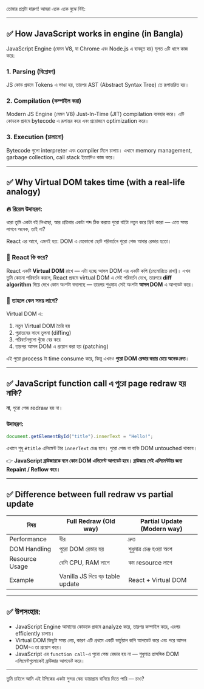 তোমার প্রশ্নটা দারুণ! আমরা একে একে বুঝে নিই:

---

## ✅ **How JavaScript works in engine (in Bangla)**

JavaScript Engine (যেমন V8, যা Chrome এবং Node.js এ ব্যবহৃত হয়) মূলত ৩টি ধাপে কাজ করে:

### 1. **Parsing (বিশ্লেষণ)**

JS কোড প্রথমে Tokens এ ভাঙা হয়, তারপর AST (Abstract Syntax Tree) তে রূপান্তরিত হয়।

### 2. **Compilation (কম্পাইল করা)**

Modern JS Engine (যেমন V8) Just-In-Time (JIT) compilation ব্যবহার করে। এটি কোডকে প্রথমে bytecode এ রূপান্তর করে এবং প্রয়োজনে optimization করে।

### 3. **Execution (চালানো)**

Bytecode গুলো interpreter এবং compiler মিলে চালায়। এখানে memory management, garbage collection, call stack ইত্যাদিও কাজ করে।

---

## ✅ **Why Virtual DOM takes time** (with a real-life analogy)

### 🔥 রিয়েল উদাহরণ:

ধরো তুমি একটা বই লিখছো, আর প্রতিবার একটা শব্দ ঠিক করতে পুরো বইটা নতুন করে প্রিন্ট করো — এতে সময় লাগবে অনেক, তাই না?

React এর আগে, এমনই হত: DOM এ যেকোনো ছোট পরিবর্তনে পুরো পেজ আবার রেন্ডার হতো।

### 🎯 React কি করে?

React একটি **Virtual DOM** রাখে — এটা হচ্ছে আসল DOM এর একটি কপি (মেমোরিতে রাখা)। এখন তুমি কোনো পরিবর্তন করলে, React প্রথমে virtual DOM এ সেই পরিবর্তন দেখে, তারপরে **diff algorithm** দিয়ে দেখে কোন অংশটা বদলেছে — তারপর শুধুমাত্র সেই অংশটা **আসল DOM** এ আপডেট করে।

### 🧠 তাহলে কেন সময় লাগে?

Virtual DOM এ:

1. নতুন Virtual DOM তৈরি হয়
2. পুরাতনের সাথে তুলনা (diffing)
3. পরিবর্তনগুলো খুঁজে বের করে
4. তারপর আসল DOM এ প্রয়োগ করা হয় (patching)

এই পুরো process টা time consume করে, কিন্তু এখনও **পুরো DOM রেন্ডার করার চেয়ে অনেক দ্রুত**।

---

## ✅ **JavaScript function call এ পুরো page redraw হয় নাকি?**

**না**, পুরো পেজ redraw হয় না।

### উদাহরণ:

```js
document.getElementById("title").innerText = "Hello!";
```

এখানে শুধু `#title` এলিমেন্ট টার `innerText` চেঞ্জ হবে। পুরো পেজ বা বাকি DOM untouched থাকবে।

👉 **JavaScript ব্রাউজারকে বলে কোন DOM এলিমেন্ট আপডেট হবে। ব্রাউজার সেই এলিমেন্টটার জন্য Repaint / Reflow করে।**

---

## ✅ **Difference between full redraw vs partial update**

| বিষয়           | Full Redraw (Old way)            | Partial Update (Modern way) |
| -------------- | -------------------------------- | --------------------------- |
| Performance    | ধীর                              | দ্রুত                       |
| DOM Handling   | পুরো DOM রেন্ডার হয়              | শুধুমাত্র চেঞ্জ হওয়া অংশ   |
| Resource Usage | বেশি CPU, RAM লাগে               | কম resource লাগে            |
| Example        | Vanilla JS দিয়ে বড় table update | React + Virtual DOM         |

---

## ✅ উপসংহার:

- JavaScript Engine আমাদের কোডকে প্রথমে analyze করে, তারপর কম্পাইল করে, এরপর efficiently চালায়।
- Virtual DOM কিছুটা সময় নেয়, কারণ এটি প্রথমে একটি ভার্চুয়াল কপি আপডেট করে এবং পরে আসল DOM-এ তা প্রয়োগ করে।
- JavaScript এর `function call`-এ পুরো পেজ রেন্ডার হয় না — শুধুমাত্র প্রাসঙ্গিক DOM এলিমেন্টগুলোকেই ব্রাউজার আপডেট করে।

---

তুমি চাইলে আমি এই টপিকের একটা সুন্দর স্কেচ ডায়াগ্রাম বানিয়ে দিতে পারি — চাও?
